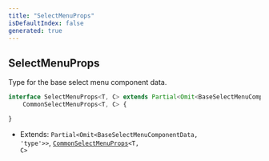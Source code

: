 ```yaml
---
title: "SelectMenuProps"
isDefaultIndex: false
generated: true
---
```



<!-- This file was generated from the CommandKit source. Do not modify. Instead, re-run the "docgen" script -->


## SelectMenuProps

<GenerationInfo sourceFile="packages/commandkit/src/components/interactive/select-menu/SelectMenu.ts" sourceLine="41" packageName="commandkit" />

Type for the base select menu component data.

```ts title="Signature"
interface SelectMenuProps<T, C> extends Partial<Omit<BaseSelectMenuComponentData, 'type'>>,
    CommonSelectMenuProps<T, C> {

}
```
* Extends: <code>Partial&#60;Omit&#60;BaseSelectMenuComponentData, 'type'&#62;&#62;</code>, <code><a href='/docs/api-reference/commandkit/interfaces/common-select-menu-props#commonselectmenuprops'>CommonSelectMenuProps</a>&#60;T, C&#62;</code>


